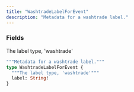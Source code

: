 ```yaml
---
title: "WashtradeLabelForEvent"
description: "Metadata for a washtrade label."
---
```


### Fields

<ResponseField name="label" type="String!" required>
  The label type, 'washtrade'
</ResponseField>


```graphql WashtradeLabelForEvent
"""Metadata for a washtrade label."""
type WashtradeLabelForEvent {
  """The label type, 'washtrade'"""
  label: String!
}
```
